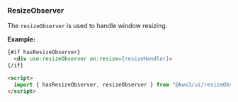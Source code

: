
<Version />

<Meta of={ResizeobserverStories} />

### ResizeObserver

The `resizeObserver` is used to handle window resizing.

**Example:**

```html
{#if hasResizeObserver}
  <div use:resizeObserver on:resize={resizeHandler}>
{/if}

<script>
  import { hasResizeObserver, resizeObserver } from "@kws3/ui/resizeObserver";
</script>
```

<Story of={ResizeobserverStories.ResizeObserver} />
